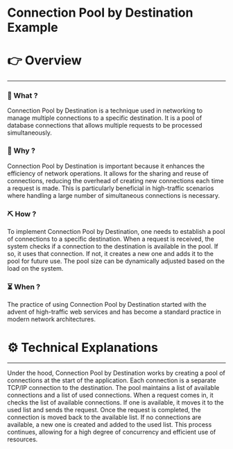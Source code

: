 # Connection Pool by Destination Example


# 👉 Overview

---

### 👀 What ?

Connection Pool by Destination is a technique used in networking to manage multiple connections to a specific destination. It is a pool of database connections that allows multiple requests to be processed simultaneously.


### 🧐 Why ?

Connection Pool by Destination is important because it enhances the efficiency of network operations. It allows for the sharing and reuse of connections, reducing the overhead of creating new connections each time a request is made. This is particularly beneficial in high-traffic scenarios where handling a large number of simultaneous connections is necessary.


### ⛏️ How ?

To implement Connection Pool by Destination, one needs to establish a pool of connections to a specific destination. When a request is received, the system checks if a connection to the destination is available in the pool. If so, it uses that connection. If not, it creates a new one and adds it to the pool for future use. The pool size can be dynamically adjusted based on the load on the system.


### ⏳ When ?

The practice of using Connection Pool by Destination started with the advent of high-traffic web services and has become a standard practice in modern network architectures.


# ⚙️ Technical Explanations

---

Under the hood, Connection Pool by Destination works by creating a pool of connections at the start of the application. Each connection is a separate TCP/IP connection to the destination. The pool maintains a list of available connections and a list of used connections. When a request comes in, it checks the list of available connections. If one is available, it moves it to the used list and sends the request. Once the request is completed, the connection is moved back to the available list. If no connections are available, a new one is created and added to the used list. This process continues, allowing for a high degree of concurrency and efficient use of resources.
